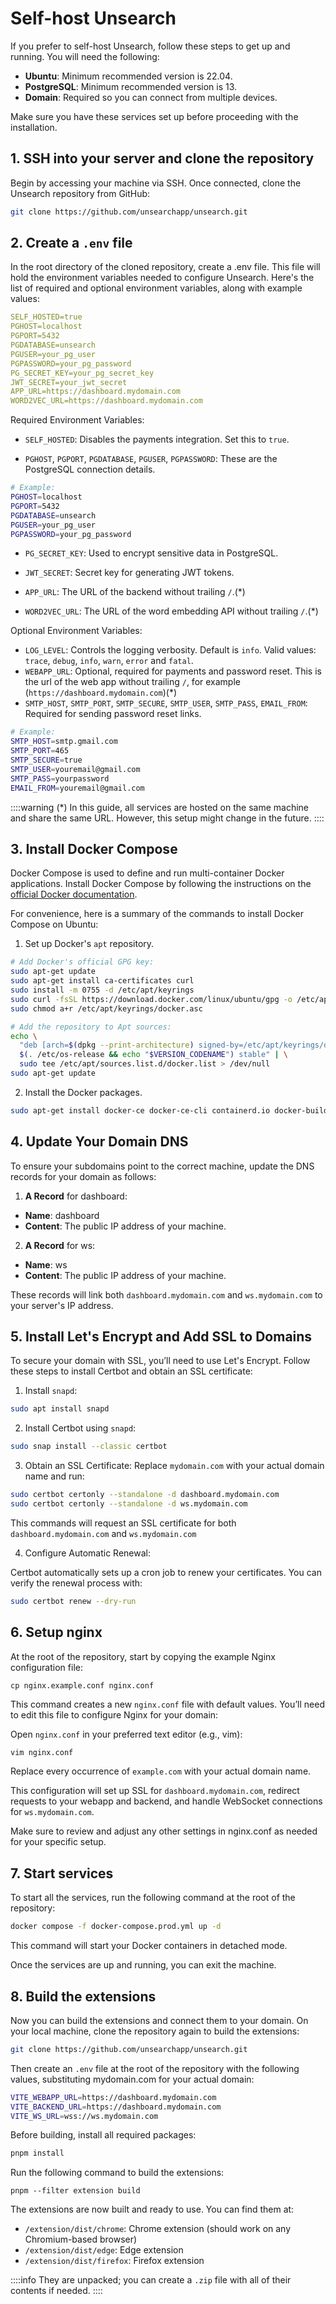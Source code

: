 # Self-host Unsearch

If you prefer to self-host Unsearch, follow these steps to get up and running. You will need the following:

- **Ubuntu**: Minimum recommended version is 22.04.
- **PostgreSQL**: Minimum recommended version is 13.
- **Domain**: Required so you can connect from multiple devices.

Make sure you have these services set up before proceeding with the installation.

## 1. SSH into your server and clone the repository

Begin by accessing your machine via SSH. Once connected, clone the Unsearch repository from GitHub:

```bash
git clone https://github.com/unsearchapp/unsearch.git
```

## 2. Create a `.env` file

In the root directory of the cloned repository, create a .env file. This file will hold the environment variables needed to configure Unsearch.
Here's the list of required and optional environment variables, along with example values:

```yaml
SELF_HOSTED=true
PGHOST=localhost
PGPORT=5432
PGDATABASE=unsearch
PGUSER=your_pg_user
PGPASSWORD=your_pg_password
PG_SECRET_KEY=your_pg_secret_key
JWT_SECRET=your_jwt_secret
APP_URL=https://dashboard.mydomain.com
WORD2VEC_URL=https://dashboard.mydomain.com
```

Required Environment Variables:

- `SELF_HOSTED`: Disables the payments integration. Set this to `true`.

- `PGHOST`, `PGPORT`, `PGDATABASE`, `PGUSER`, `PGPASSWORD`: These are the PostgreSQL connection details.

```bash
# Example:
PGHOST=localhost
PGPORT=5432
PGDATABASE=unsearch
PGUSER=your_pg_user
PGPASSWORD=your_pg_password
```

- `PG_SECRET_KEY`: Used to encrypt sensitive data in PostgreSQL.

- `JWT_SECRET`: Secret key for generating JWT tokens.

- `APP_URL`: The URL of the backend without trailing `/`.(\*)

- `WORD2VEC_URL`: The URL of the word embedding API without trailing `/`.(\*)

Optional Environment Variables:

- `LOG_LEVEL`: Controls the logging verbosity. Default is `info`. Valid values: `trace`, `debug`, `info`, `warn`, `error` and `fatal`.
- `WEBAPP_URL`: Optional, required for payments and password reset.
  This is the url of the web app without trailing `/`, for example (`https://dashboard.mydomain.com`)(\*)
- `SMTP_HOST`, `SMTP_PORT`, `SMTP_SECURE`, `SMTP_USER`, `SMTP_PASS`, `EMAIL_FROM`: Required for sending password reset links.

```bash
# Example:
SMTP_HOST=smtp.gmail.com
SMTP_PORT=465
SMTP_SECURE=true
SMTP_USER=youremail@gmail.com
SMTP_PASS=yourpassword
EMAIL_FROM=youremail@gmail.com
```

::::warning
(\*) In this guide, all services are hosted on the same machine and share the same URL. However, this setup might change in the future.
::::

## 3. Install Docker Compose

Docker Compose is used to define and run multi-container Docker applications. Install Docker Compose by following the instructions
on the [official Docker documentation](https://docs.docker.com/engine/install/ubuntu/).

For convenience, here is a summary of the commands to install Docker Compose on Ubuntu:

1. Set up Docker's `apt` repository.

```bash
# Add Docker's official GPG key:
sudo apt-get update
sudo apt-get install ca-certificates curl
sudo install -m 0755 -d /etc/apt/keyrings
sudo curl -fsSL https://download.docker.com/linux/ubuntu/gpg -o /etc/apt/keyrings/docker.asc
sudo chmod a+r /etc/apt/keyrings/docker.asc

# Add the repository to Apt sources:
echo \
  "deb [arch=$(dpkg --print-architecture) signed-by=/etc/apt/keyrings/docker.asc] https://download.docker.com/linux/ubuntu \
  $(. /etc/os-release && echo "$VERSION_CODENAME") stable" | \
  sudo tee /etc/apt/sources.list.d/docker.list > /dev/null
sudo apt-get update
```

2. Install the Docker packages.

```bash
sudo apt-get install docker-ce docker-ce-cli containerd.io docker-buildx-plugin docker-compose-plugin
```

## 4. Update Your Domain DNS

To ensure your subdomains point to the correct machine, update the DNS records for your domain as follows:

1. **A Record** for dashboard:

- **Name**: dashboard
- **Content**: The public IP address of your machine.

2. **A Record** for ws:
- **Name**: ws
- **Content**: The public IP address of your machine.

These records will link both `dashboard.mydomain.com` and `ws.mydomain.com` to your server's IP address.



## 5. Install Let's Encrypt and Add SSL to Domains

To secure your domain with SSL, you’ll need to use Let's Encrypt. 
Follow these steps to install Certbot and obtain an SSL certificate:

1. Install `snapd`:

```bash
sudo apt install snapd
```

2. Install Certbot using `snapd`:

```bash
sudo snap install --classic certbot
```

3. Obtain an SSL Certificate:
   Replace `mydomain.com` with your actual domain name and run:

```bash
sudo certbot certonly --standalone -d dashboard.mydomain.com
sudo certbot certonly --standalone -d ws.mydomain.com
```

This commands will request an SSL certificate for both `dashboard.mydomain.com` and `ws.mydomain.com`

4. Configure Automatic Renewal:

Certbot automatically sets up a cron job to renew your certificates. You can verify the renewal process with:

```bash
sudo certbot renew --dry-run
```

## 6. Setup nginx

At the root of the repository, start by copying the example Nginx configuration file:

```
cp nginx.example.conf nginx.conf
```

This command creates a new `nginx.conf` file with default values. 
You’ll need to edit this file to configure Nginx for your domain:

Open `nginx.conf` in your preferred text editor (e.g., vim):

```bash
vim nginx.conf
```
Replace every occurrence of `example.com` with your actual domain name.

This configuration will set up SSL for `dashboard.mydomain.com`, redirect requests to your webapp and backend, and handle WebSocket connections for `ws.mydomain.com`.

Make sure to review and adjust any other settings in nginx.conf as needed for your specific setup.

## 7. Start services

To start all the services, run the following command at the root of the repository:

```bash
docker compose -f docker-compose.prod.yml up -d
```

This command will start your Docker containers in detached mode.

Once the services are up and running, you can exit the machine.

## 8. Build the extensions

Now you can build the extensions and connect them to your domain. 
On your local machine, clone the repository again to build the extensions:

```bash
git clone https://github.com/unsearchapp/unsearch.git
```

Then create an `.env` file at the root of the repository with the following values, 
substituting mydomain.com for your actual domain:

```bash
VITE_WEBAPP_URL=https://dashboard.mydomain.com
VITE_BACKEND_URL=https://dashboard.mydomain.com
VITE_WS_URL=wss://ws.mydomain.com
```

Before building, install all required packages:

```bash
pnpm install
```

Run the following command to build the extensions:

```
pnpm --filter extension build
```

The extensions are now built and ready to use. You can find them at:

- `/extension/dist/chrome`: Chrome extension (should work on any Chromium-based browser)
- `/extension/dist/edge`: Edge extension
- `/extension/dist/firefox`: Firefox extension

::::info
They are unpacked; you can create a `.zip` file with all of their contents if needed.
::::